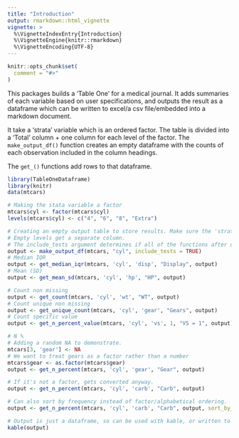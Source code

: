 ```yaml
---
title: "Introduction"
output: rmarkdown::html_vignette
vignette: >
  %\VignetteIndexEntry{Introduction}
  %\VignetteEngine{knitr::rmarkdown}
  %\VignetteEncoding{UTF-8}
---
```


```r
knitr::opts_chunk$set(
  comment = "#>"
)
```

This packages builds a 'Table One' for a medical journal. It adds summaries of each variable based on user specifications, and outputs the result as a dataframe which can be written to excel/a csv file/embedded into a markdown document. 

It take a 'strata' variable which is an ordered factor. The table is divided into a 'Total' column + one column for each level of the factor. 
The `make_output_df()` function creates an empty dataframe with the counts of each observation included in the column headings. 

The `get_()` functions add rows to that dataframe. 

```r
library(TableOneDataframe)
library(knitr)
data(mtcars)
```


```r
# Making the stata variable a factor
mtcars$cyl <- factor(mtcars$cyl)
levels(mtcars$cyl) <- c("4", "6", "8", "Extra")
```

```r
# Creating an empty output table to store results. Make sure the 'strata' variable is a factor.
# Empty levels get a separate column.
# The include_tests argument determines if all of the functions after do p-value testing.
output <- make_output_df(mtcars, "cyl", include_tests = TRUE)
# Median IQR
output <- get_median_iqr(mtcars, 'cyl', 'disp', "Display", output)
# Mean (SD)
output <- get_mean_sd(mtcars, 'cyl', 'hp', "HP", output)

# Count non missing
output <- get_count(mtcars, 'cyl', 'wt', "WT", output)
# Count unique non missing
output <- get_unique_count(mtcars, 'cyl', 'gear', "Gears", output)
# Count specific value
output <- get_n_percent_value(mtcars, 'cyl', 'vs', 1, "VS = 1", output)

# N %
# Adding a random NA to demonstrate. 
mtcars[3, 'gear'] <- NA
# We want to treat gears as a factor rather than a number
mtcars$gear <- as.factor(mtcars$gear)
output <- get_n_percent(mtcars, 'cyl', 'gear', "Gear", output)

# If it's not a factor, gets converted anyway.
output <- get_n_percent(mtcars, 'cyl', 'carb', "Carb", output)

# Can also sort by frequency instead of factor/alphabetical ordering.
output <- get_n_percent(mtcars, 'cyl', 'carb', "Carb", output, sort_by_freq = TRUE)

# Output is just a dataframe, so can be used with kable, or written to excel/csv.
kable(output)
```
